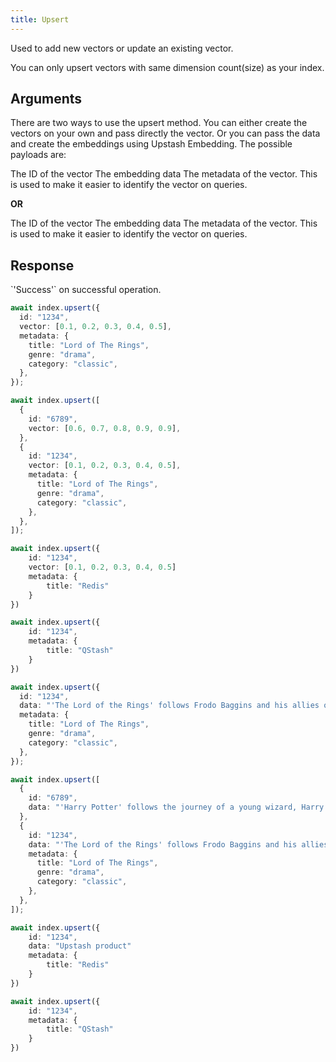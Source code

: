 ```yaml
---
title: Upsert
---
```


Used to add new vectors or update an existing vector.

<Note>
  You can only upsert vectors with same dimension count(size) as your index.
</Note>

## Arguments

There are two ways to use the upsert method. You can either create the vectors on your own and pass directly the vector. Or you can pass the data and create the embeddings using Upstash Embedding. The possible payloads are:

<ResponseField name="VectorPayload" type="Vector | Vector[]">
  <Expandable>
    <ResponseField name="id" type="string | number" required>
      The ID of the vector
    </ResponseField>
    <ResponseField name="vector" type="number[]" required>
      The embedding data
    </ResponseField>
    <ResponseField name="metadata" type="Record<string, unknown>">
      The metadata of the vector. This is used to make it easier to identify the
      vector on queries.
    </ResponseField>
  </Expandable>
</ResponseField>

**OR**

<ResponseField name="DataPayload" type="Data | Data[]">
  <Expandable>
    <ResponseField name="id" type="string | number" required>
      The ID of the vector
    </ResponseField>
    <ResponseField name="data" type="string" required>
      The embedding data
    </ResponseField>
    <ResponseField name="metadata" type="Record<string, unknown>">
      The metadata of the vector. This is used to make it easier to identify the
      vector on queries.
    </ResponseField>
  </Expandable>
</ResponseField>

## Response

<ResponseField type="str" required>
  `'Success'` on successful operation.
</ResponseField>

<RequestExample>

```typescript Single Vector
await index.upsert({
  id: "1234",
  vector: [0.1, 0.2, 0.3, 0.4, 0.5],
  metadata: {
    title: "Lord of The Rings",
    genre: "drama",
    category: "classic",
  },
});
```

```typescript Multiple Vectors
await index.upsert([
  {
    id: "6789",
    vector: [0.6, 0.7, 0.8, 0.9, 0.9],
  },
  {
    id: "1234",
    vector: [0.1, 0.2, 0.3, 0.4, 0.5],
    metadata: {
      title: "Lord of The Rings",
      genre: "drama",
      category: "classic",
    },
  },
]);
```

```typescript Update Vector
await index.upsert({
	id: "1234",
	vector: [0.1, 0.2, 0.3, 0.4, 0.5]
	metadata: {
		title: "Redis"
	}
})

await index.upsert({
	id: "1234",
	metadata: {
		title: "QStash"
	}
})
```

```typescript Single Data
await index.upsert({
  id: "1234",
  data: "'The Lord of the Rings' follows Frodo Baggins and his allies on a quest to destroy a powerful ring and save Middle-earth from the dark lord Sauron.",
  metadata: {
    title: "Lord of The Rings",
    genre: "drama",
    category: "classic",
  },
});
```

```typescript Multiple Data
await index.upsert([
  {
    id: "6789",
    data: "'Harry Potter' follows the journey of a young wizard, Harry Potter, as he attends Hogwarts School of Witchcraft and Wizardry, forms deep friendships, and confronts the dark wizard Voldemort, who seeks immortality and domination over the magical world.",
  },
  {
    id: "1234",
    data: "'The Lord of the Rings' follows Frodo Baggins and his allies on a quest to destroy a powerful ring and save Middle-earth from the dark lord Sauron.",
    metadata: {
      title: "Lord of The Rings",
      genre: "drama",
      category: "classic",
    },
  },
]);
```

```typescript Update data
await index.upsert({
	id: "1234",
	data: "Upstash product"
	metadata: {
		title: "Redis"
	}
})

await index.upsert({
	id: "1234",
	metadata: {
		title: "QStash"
	}
})
```

</RequestExample>
